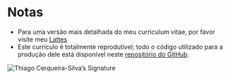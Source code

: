 # Notas

* Para uma versão mais detalhada do meu curriculum vitae, por favor visite meu [Lattes](http://lattes.cnpq.br/8074214277248039)
* Este currículo é totalmente reprodutível; todo o código utilizado para a produção dele está disponível neste [repositório do GitHub](https://github.com/csthiago/cv){target="_blank"}.

![Thiago Cerqueira-Silva's Signature](sig/Assinatura_2.png)\
